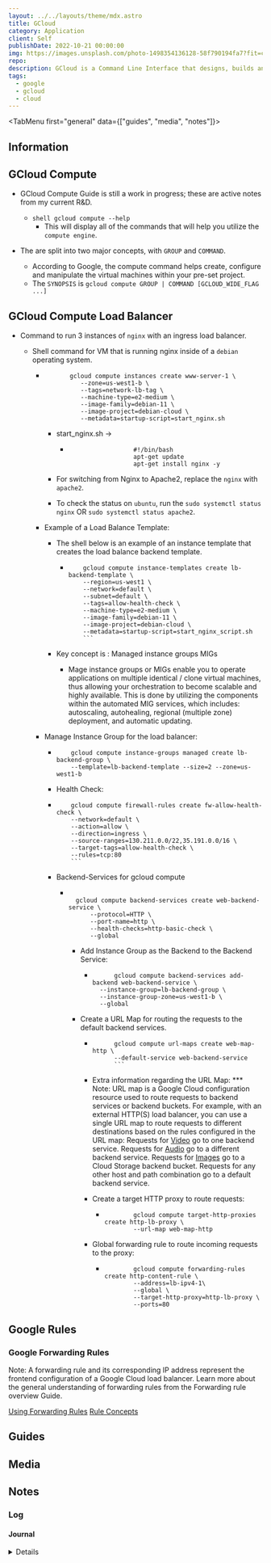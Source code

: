 ```yaml
---
layout: ../../layouts/theme/mdx.astro
title: GCloud
category: Application
client: Self
publishDate: 2022-10-21 00:00:00
img: https://images.unsplash.com/photo-1498354136128-58f790194fa7?fit=crop&w=1400&h=700&q=75
repo:
description: GCloud is a Command Line Interface that designs, builds and scales Google Cloud resources.  
tags:
  - google
  - gcloud
  - cloud
---
```



<TabMenu first="general" data={["guides", "media", "notes"]}>

<TabData tail="block" data="general">

## Information

## GCloud Compute

- GCloud Compute Guide is still a work in progress; these are active notes from my current R&D.
  - ```shell gcloud compute --help```
    - This will display all of the commands that will help you utilize the `compute engine`.

- The are split into two major concepts, with `GROUP` and `COMMAND`.
  - According to Google, the compute command helps create, configure and manipulate the virtual machines within your pre-set project.
  - The `SYNOPSIS` is `gcloud compute GROUP | COMMAND [GCLOUD_WIDE_FLAG ...]`

## GCloud Compute Load Balancer

- Command to run 3 instances of `nginx` with an ingress load balancer.
  - Shell command for VM that is running nginx inside of a `debian` operating system.

    - ```shell
             gcloud compute instances create www-server-1 \
                --zone=us-west1-b \
                --tags=network-lb-tag \
                --machine-type=e2-medium \
                --image-family=debian-11 \
                --image-project=debian-cloud \
                --metadata=startup-script=start_nginx.sh
        ```

      - start_nginx.sh ->

        - ```shell
                            #!/bin/bash
                            apt-get update
                            apt-get install nginx -y
            ```

      - For switching from Nginx to Apache2, replace the `nginx` with `apache2`.
      - To check the status on `ubuntu`, run the `sudo systemctl status nginx` OR `sudo systemctl status apache2`.

    - Example of a Load Balance Template:
      - The shell below is an example of an instance template that creates the load balance backend template.

        - ```shell
              gcloud compute instance-templates create lb-backend-template \
              --region=us-west1 \
              --network=default \
              --subnet=default \
              --tags=allow-health-check \
              --machine-type=e2-medium \
              --image-family=debian-11 \
              --image-project=debian-cloud \
              --metadata=startup-script=start_nginx_script.sh
              ```

      - Key concept is : Managed instance groups MIGs
        - Mage instance groups or MIGs enable you to operate applications on multiple identical / clone virtual machines, thus allowing your orchestration to become scalable and highly available. This is done by utilizing the components within the automated MIG services, which includes: autoscaling, autohealing, regional (multiple zone) deployment, and automatic updating.
    - Manage Instance Group for the load balancer:

      - ```shell
            gcloud compute instance-groups managed create lb-backend-group \
            --template=lb-backend-template --size=2 --zone=us-west1-b 
          ```

      - Health Check:

      - ```shell
            gcloud compute firewall-rules create fw-allow-health-check \
            --network=default \
            --action=allow \
            --direction=ingress \
            --source-ranges=130.211.0.0/22,35.191.0.0/16 \
            --target-tags=allow-health-check \
            --rules=tcp:80
            ```

      - Backend-Services for gcloud compute

        - ```shell

            gcloud compute backend-services create web-backend-service \
                --protocol=HTTP \
                --port-name=http \
                --health-checks=http-basic-check \
                --global

            ```

          - Add Instance Group as the Backend to the Backend Service:

            - ```shell
                    gcloud compute backend-services add-backend web-backend-service \
                --instance-group=lb-backend-group \
                --instance-group-zone=us-west1-b \
                --global
                ```

          - Create a URL Map for routing the requests to the default backend services.

            - ```shell
                    gcloud compute url-maps create web-map-http \
                    --default-service web-backend-service
                    ```

            - Extra information regarding the URL Map:
                    *** Note: URL map is a Google Cloud configuration resource used to route requests to backend services or backend buckets. For example, with an external HTTP(S) load balancer, you can use a single URL map to route requests to different destinations based on the rules configured in the URL map:
                        Requests for [Video](https://example.com/video) go to one backend service.
                        Requests for [Audio](https://example.com/audio) go to a different backend service.
                        Requests for [Images](https://example.com/images) go to a Cloud Storage backend bucket.
                        Requests for any other host and path combination go to a default backend service.
            - Create a target HTTP proxy to route requests:

              - ```shell
                        gcloud compute target-http-proxies create http-lb-proxy \
                        --url-map web-map-http
                ```

            - Global forwarding rule to route incoming requests to the proxy:

              - ```shell
                        gcloud compute forwarding-rules create http-content-rule \
                        --address=lb-ipv4-1\
                        --global \
                        --target-http-proxy=http-lb-proxy \
                        --ports=80
                ```

## Google Rules

### Google Forwarding Rules

Note: A forwarding rule and its corresponding IP address represent the frontend configuration of a Google Cloud load balancer. Learn more about the general understanding of forwarding rules from the Forwarding rule overview Guide.

[Using Forwarding Rules](https://cloud.google.com/load-balancing/docs/using-forwarding-rules)
[Rule Concepts](https://cloud.google.com/load-balancing/docs/forwarding-rule-concepts)

</TabData>

<TabData data="guides">

## Guides

</TabData>

<TabData data="media">

## Media

</TabData>

<TabData data="notes">

## Notes

### Log

#### Journal

<Details data="2023-04-16">Updated GCloud with tabs. </Details>

</TabData>
</TabMenu>